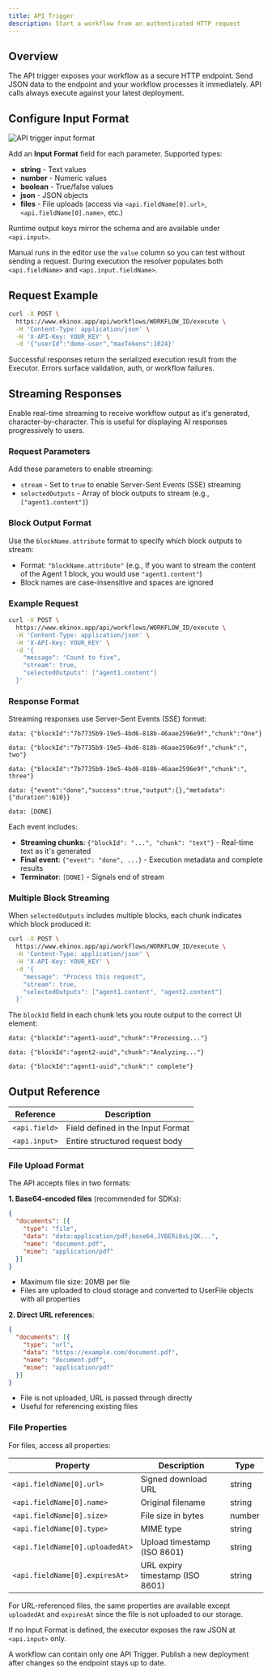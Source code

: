 ```yaml
---
title: API Trigger
description: Start a workflow from an authenticated HTTP request
---
```



## Overview

The API trigger exposes your workflow as a secure HTTP endpoint. Send JSON data to the endpoint and your workflow processes it immediately. API calls always execute against your latest deployment.

## Configure Input Format

<div className='flex justify-center my-6'>
  <Image
    src='/static/triggers/api-trigger-light.png'
    alt='API trigger input format'
    width={400}
    height={250}
    className='rounded-xl border border-border shadow-sm'
  />
</div>

Add an **Input Format** field for each parameter. Supported types:

- **string** - Text values
- **number** - Numeric values
- **boolean** - True/false values
- **json** - JSON objects
- **files** - File uploads (access via `<api.fieldName[0].url>`, `<api.fieldName[0].name>`, etc.)

Runtime output keys mirror the schema and are available under `<api.input>`.

Manual runs in the editor use the `value` column so you can test without sending a request. During execution the resolver populates both `<api.fieldName>` and `<api.input.fieldName>`.

## Request Example

```bash
curl -X POST \
  https://www.ekinox.app/api/workflows/WORKFLOW_ID/execute \
  -H 'Content-Type: application/json' \
  -H 'X-API-Key: YOUR_KEY' \
  -d '{"userId":"demo-user","maxTokens":1024}'
```

Successful responses return the serialized execution result from the Executor. Errors surface validation, auth, or workflow failures.

## Streaming Responses

Enable real-time streaming to receive workflow output as it's generated, character-by-character. This is useful for displaying AI responses progressively to users.

### Request Parameters

Add these parameters to enable streaming:

- `stream` - Set to `true` to enable Server-Sent Events (SSE) streaming
- `selectedOutputs` - Array of block outputs to stream (e.g., `["agent1.content"]`)

### Block Output Format

Use the `blockName.attribute` format to specify which block outputs to stream:
- Format: `"blockName.attribute"` (e.g., If you want to stream the content of the Agent 1 block, you would use `"agent1.content"`)
- Block names are case-insensitive and spaces are ignored

### Example Request

```bash
curl -X POST \
  https://www.ekinox.app/api/workflows/WORKFLOW_ID/execute \
  -H 'Content-Type: application/json' \
  -H 'X-API-Key: YOUR_KEY' \
  -d '{
    "message": "Count to five",
    "stream": true,
    "selectedOutputs": ["agent1.content"]
  }'
```

### Response Format

Streaming responses use Server-Sent Events (SSE) format:

```
data: {"blockId":"7b7735b9-19e5-4bd6-818b-46aae2596e9f","chunk":"One"}

data: {"blockId":"7b7735b9-19e5-4bd6-818b-46aae2596e9f","chunk":", two"}

data: {"blockId":"7b7735b9-19e5-4bd6-818b-46aae2596e9f","chunk":", three"}

data: {"event":"done","success":true,"output":{},"metadata":{"duration":610}}

data: [DONE]
```

Each event includes:
- **Streaming chunks**: `{"blockId": "...", "chunk": "text"}` - Real-time text as it's generated
- **Final event**: `{"event": "done", ...}` - Execution metadata and complete results
- **Terminator**: `[DONE]` - Signals end of stream

### Multiple Block Streaming

When `selectedOutputs` includes multiple blocks, each chunk indicates which block produced it:

```bash
curl -X POST \
  https://www.ekinox.app/api/workflows/WORKFLOW_ID/execute \
  -H 'Content-Type: application/json' \
  -H 'X-API-Key: YOUR_KEY' \
  -d '{
    "message": "Process this request",
    "stream": true,
    "selectedOutputs": ["agent1.content", "agent2.content"]
  }'
```

The `blockId` field in each chunk lets you route output to the correct UI element:

```
data: {"blockId":"agent1-uuid","chunk":"Processing..."}

data: {"blockId":"agent2-uuid","chunk":"Analyzing..."}

data: {"blockId":"agent1-uuid","chunk":" complete"}
```

## Output Reference

| Reference | Description |
|-----------|-------------|
| `<api.field>` | Field defined in the Input Format |
| `<api.input>` | Entire structured request body |

### File Upload Format

The API accepts files in two formats:

**1. Base64-encoded files** (recommended for SDKs):
```json
{
  "documents": [{
    "type": "file",
    "data": "data:application/pdf;base64,JVBERi0xLjQK...",
    "name": "document.pdf",
    "mime": "application/pdf"
  }]
}
```
- Maximum file size: 20MB per file
- Files are uploaded to cloud storage and converted to UserFile objects with all properties

**2. Direct URL references**:
```json
{
  "documents": [{
    "type": "url",
    "data": "https://example.com/document.pdf",
    "name": "document.pdf",
    "mime": "application/pdf"
  }]
}
```
- File is not uploaded, URL is passed through directly
- Useful for referencing existing files

### File Properties

For files, access all properties:

| Property | Description | Type |
|----------|-------------|------|
| `<api.fieldName[0].url>` | Signed download URL | string |
| `<api.fieldName[0].name>` | Original filename | string |
| `<api.fieldName[0].size>` | File size in bytes | number |
| `<api.fieldName[0].type>` | MIME type | string |
| `<api.fieldName[0].uploadedAt>` | Upload timestamp (ISO 8601) | string |
| `<api.fieldName[0].expiresAt>` | URL expiry timestamp (ISO 8601) | string |

For URL-referenced files, the same properties are available except `uploadedAt` and `expiresAt` since the file is not uploaded to our storage.

If no Input Format is defined, the executor exposes the raw JSON at `<api.input>` only.

<Callout type="warning">
A workflow can contain only one API Trigger. Publish a new deployment after changes so the endpoint stays up to date.
</Callout>
